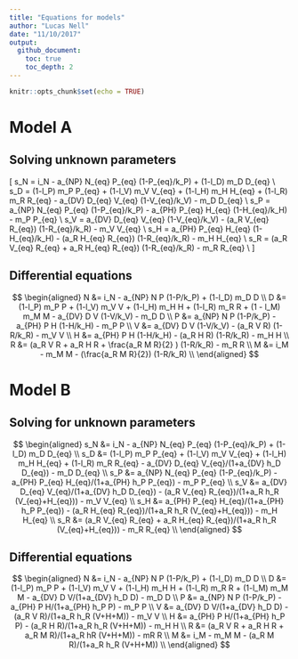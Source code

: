 ```yaml
---
title: "Equations for models"
author: "Lucas Nell"
date: "11/10/2017"
output:
  github_document:
    toc: true
    toc_depth: 2
---
```


```r
knitr::opts_chunk$set(echo = TRUE)
```


# Model A

## Solving unknown parameters


\[
s_N = i_N - a_{NP} N_{eq} P_{eq} (1-P_{eq}/k_P) + (1-l_D) m_D D_{eq} \\
s_D = (1-l_P) m_P P_{eq} + (1-l_V) m_V V_{eq} + (1-l_H) m_H H_{eq} + 
    (1-l_R) m_R R_{eq} - a_{DV} D_{eq} V_{eq} (1-V_{eq}/k_V) - m_D D_{eq} \\
s_P = a_{NP} N_{eq} P_{eq} (1-P_{eq}/k_P) -  a_{PH} P_{eq} H_{eq} (1-H_{eq}/k_H) - m_P P_{eq} \\
s_V = a_{DV} D_{eq} V_{eq} (1-V_{eq}/k_V) - (a_R V_{eq} R_{eq}) (1-R_{eq}/k_R) - m_V V_{eq} \\
s_H = a_{PH} P_{eq} H_{eq} (1-H_{eq}/k_H) - (a_R H_{eq} R_{eq}) (1-R_{eq}/k_R) - m_H H_{eq} \\
s_R = (a_R V_{eq} R_{eq} + a_R H_{eq} R_{eq}) (1-R_{eq}/k_R) - m_R R_{eq} \\
\]


## Differential equations


$$
\begin{aligned}
N &= i_N - a_{NP} N P (1-P/k_P) + (1-l_D) m_D D \\
D &= (1-l_P) m_P P + (1-l_V) m_V V + (1-l_H) m_H H + (1-l_R) m_R R + (1 - l_M) m_M M - a_{DV} D V (1-V/k_V) - m_D D \\
P &= a_{NP} N P (1-P/k_P) - a_{PH} P H (1-H/k_H) - m_P P \\
V &= a_{DV} D V (1-V/k_V) - (a_R V R) (1-R/k_R) - m_V V \\
H &= a_{PH} P H (1-H/k_H) - (a_R H R) (1-R/k_R) - m_H H \\
R &= (a_R V R + a_R H R + \frac{a_R M R}{2} ) (1-R/k_R) - m_R R \\
M &= i_M - m_M M - (\frac{a_R M R}{2}) (1-R/k_R) \\
\end{aligned}
$$



# Model B

## Solving for unknown parameters


$$
\begin{aligned}
s_N &= i_N - a_{NP} N_{eq} P_{eq} (1-P_{eq}/k_P) + (1-l_D) m_D D_{eq} \\
s_D &= (1-l_P) m_P P_{eq} + (1-l_V) m_V V_{eq} + (1-l_H) m_H H_{eq} + (1-l_R) m_R R_{eq} - a_{DV} D_{eq} V_{eq}/(1+a_{DV} h_D D_{eq}) - m_D D_{eq} \\
s_P &= a_{NP} N_{eq} P_{eq} (1-P_{eq}/k_P) - a_{PH} P_{eq} H_{eq}/(1+a_{PH} h_P P_{eq}) - m_P P_{eq} \\
s_V &= a_{DV} D_{eq} V_{eq}/(1+a_{DV} h_D D_{eq}) - (a_R V_{eq} R_{eq})/(1+a_R h_R (V_{eq}+H_{eq})) - m_V V_{eq} \\
s_H &= a_{PH} P_{eq} H_{eq}/(1+a_{PH} h_P P_{eq}) - (a_R H_{eq} R_{eq})/(1+a_R h_R (V_{eq}+H_{eq})) - m_H H_{eq} \\
s_R &= (a_R V_{eq} R_{eq} + a_R H_{eq} R_{eq})/(1+a_R h_R (V_{eq}+H_{eq})) - m_R R_{eq} \\
\end{aligned}
$$

## Differential equations


$$
\begin{aligned}
N &= i_N - a_{NP} N P (1-P/k_P) + (1-l_D) m_D D \\
D &= (1-l_P) m_P P + (1-l_V) m_V V + (1-l_H) m_H H + (1-l_R) m_R R + (1-l_M) m_M M - a_{DV} D V/(1+a_{DV} h_D D) - m_D D \\
P &= a_{NP} N P (1-P/k_P) - a_{PH} P H/(1+a_{PH} h_P P) - m_P P \\
V &= a_{DV} D V/(1+a_{DV} h_D D) - (a_R V R)/(1+a_R h_R (V+H+M)) - m_V V \\
H &= a_{PH} P H/(1+a_{PH} h_P P) - (a_R H R)/(1+a_R h_R (V+H+M)) - m_H H \\
R &= (a_R V R + a_R H R + a_R M R)/(1+a_R hR (V+H+M)) - mR R \\
M &= i_M - m_M M - (a_R M R)/(1+a_R h_R (V+H+M)) \\
\end{aligned}
$$
